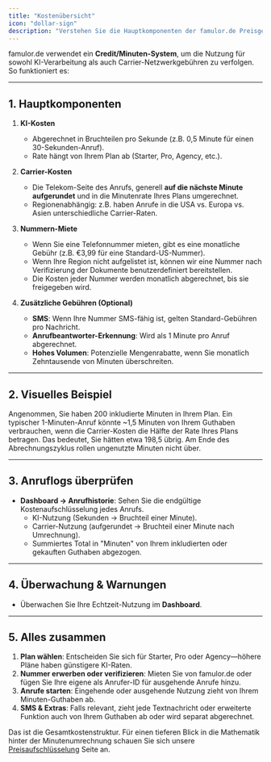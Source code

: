 ```yaml
---
title: "Kostenübersicht"
icon: "dollar-sign"
description: "Verstehen Sie die Hauptkomponenten der famulor.de Preisgestaltung, einschließlich Anrufminuten, Nummern-Miete und optionale Gebühren"
---
```


famulor.de verwendet ein **Credit/Minuten-System**, um die Nutzung für sowohl KI-Verarbeitung als auch Carrier-Netzwerkgebühren zu verfolgen. So funktioniert es:

---

## 1. Hauptkomponenten

1. **KI-Kosten**

   - Abgerechnet in Bruchteilen pro Sekunde (z.B. 0,5 Minute für einen 30-Sekunden-Anruf).
   - Rate hängt von Ihrem Plan ab (Starter, Pro, Agency, etc.).

2. **Carrier-Kosten**

   - Die Telekom-Seite des Anrufs, generell **auf die nächste Minute aufgerundet** und in die Minutenrate Ihres Plans umgerechnet.
   - Regionenabhängig: z.B. haben Anrufe in die USA vs. Europa vs. Asien unterschiedliche Carrier-Raten.

3. **Nummern-Miete**

   - Wenn Sie eine Telefonnummer mieten, gibt es eine monatliche Gebühr (z.B. €3,99 für eine Standard-US-Nummer).
   - Wenn Ihre Region nicht aufgelistet ist, können wir eine Nummer nach Verifizierung der Dokumente benutzerdefiniert bereitstellen.
   - Die Kosten jeder Nummer werden monatlich abgerechnet, bis sie freigegeben wird.

4. **Zusätzliche Gebühren (Optional)**
   - **SMS**: Wenn Ihre Nummer SMS-fähig ist, gelten Standard-Gebühren pro Nachricht.
   - **Anrufbeantworter-Erkennung**: Wird als 1 Minute pro Anruf abgerechnet.
   - **Hohes Volumen**: Potenzielle Mengenrabatte, wenn Sie monatlich Zehntausende von Minuten überschreiten.

---

## 2. Visuelles Beispiel

Angenommen, Sie haben 200 inkludierte Minuten in Ihrem Plan. Ein typischer 1-Minuten-Anruf könnte ~1,5 Minuten von Ihrem Guthaben verbrauchen, wenn die Carrier-Kosten die Hälfte der Rate Ihres Plans betragen. Das bedeutet, Sie hätten etwa 198,5 übrig. Am Ende des Abrechnungszyklus rollen ungenutzte Minuten nicht über.

---

## 3. Anruflogs überprüfen

- **Dashboard → Anrufhistorie**: Sehen Sie die endgültige Kostenaufschlüsselung jedes Anrufs.
  - KI-Nutzung (Sekunden → Bruchteil einer Minute).
  - Carrier-Nutzung (aufgerundet → Bruchteil einer Minute nach Umrechnung).
  - Summiertes Total in "Minuten" von Ihrem inkludierten oder gekauften Guthaben abgezogen.

---

## 4. Überwachung & Warnungen

- Überwachen Sie Ihre Echtzeit-Nutzung im **Dashboard**.

---

## 5. Alles zusammen

1. **Plan wählen**: Entscheiden Sie sich für Starter, Pro oder Agency—höhere Pläne haben günstigere KI-Raten.
2. **Nummer erwerben oder verifizieren**: Mieten Sie von famulor.de oder fügen Sie Ihre eigene als Anrufer-ID für ausgehende Anrufe hinzu.
3. **Anrufe starten**: Eingehende oder ausgehende Nutzung zieht von Ihrem Minuten-Guthaben ab.
4. **SMS & Extras**: Falls relevant, zieht jede Textnachricht oder erweiterte Funktion auch von Ihrem Guthaben ab oder wird separat abgerechnet.

Das ist die Gesamtkostenstruktur. Für einen tieferen Blick in die Mathematik hinter der Minutenumrechnung schauen Sie sich unsere [Preisaufschlüsselung](/pricing/usage-based) Seite an. 